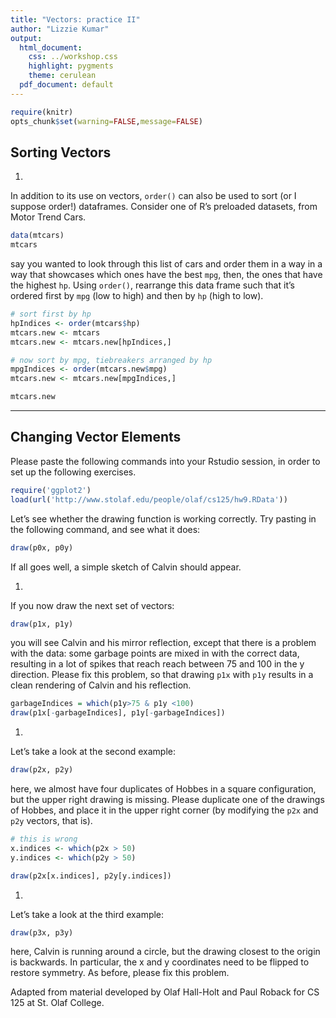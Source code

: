 ```yaml
---
title: "Vectors: practice II"
author: "Lizzie Kumar"
output:
  html_document:
    css: ../workshop.css
    highlight: pygments
    theme: cerulean
  pdf_document: default
---
```


```r
require(knitr)
opts_chunk$set(warning=FALSE,message=FALSE)
```


## Sorting Vectors

1.   

In addition to its use on vectors, `order()` can also be used to sort (or
I suppose order!) dataframes.  Consider one of R's preloaded datasets, from
Motor Trend Cars.

```r
data(mtcars)
mtcars
```

say you wanted to look through this list of cars and order them in a way in a way
that showcases which ones have the best `mpg`, then, the ones that have the 
highest `hp`.  Using `order()`, rearrange this data frame such that it's ordered
first by `mpg` (low to high) and then by `hp` (high to low).

```r
# sort first by hp
hpIndices <- order(mtcars$hp)
mtcars.new <- mtcars
mtcars.new <- mtcars.new[hpIndices,]

# now sort by mpg, tiebreakers arranged by hp
mpgIndices <- order(mtcars.new$mpg)
mtcars.new <- mtcars.new[mpgIndices,]

mtcars.new
```


* * *

## Changing Vector Elements

Please paste the following commands into your Rstudio session, in order to set up the following exercises.

```r
require('ggplot2')
load(url('http://www.stolaf.edu/people/olaf/cs125/hw9.RData'))
```

Let's see whether the drawing function is working correctly. Try pasting in the following command, and see what it does:

```r
draw(p0x, p0y)
```

If all goes well, a simple sketch of Calvin should appear.

1.   

If you now draw the next set of vectors:

```r
draw(p1x, p1y)
```

you will see Calvin and his mirror reflection, except that there is a problem with the data: some garbage points are mixed in with the correct data, resulting in a lot of spikes that reach reach between 75 and 100 in the y direction. Please fix this problem, so that drawing `p1x` with `p1y` results in a clean rendering of Calvin and his reflection.

```r
garbageIndices = which(p1y>75 & p1y <100)
draw(p1x[-garbageIndices], p1y[-garbageIndices])
```

1.   

Let's take a look at the second example:

```r
draw(p2x, p2y)
```

here, we almost have four duplicates of Hobbes in a square configuration, but the upper right drawing is missing. Please duplicate one of the drawings of Hobbes, and place it in the upper right corner (by modifying the `p2x` and `p2y` vectors, that is).

```r
# this is wrong
x.indices <- which(p2x > 50)
y.indices <- which(p2y > 50)

draw(p2x[x.indices], p2y[y.indices])

```

1.   

Let's take a look at the third example:

```r
draw(p3x, p3y)
```

here, Calvin is running around a circle, but the drawing closest to the origin is backwards. In particular, the x and y coordinates need to be flipped to restore symmetry. As before, please fix this problem.


<div id="license">
Adapted from material developed by Olaf Hall-Holt and Paul Roback for CS 125 at St. Olaf College.
</div>